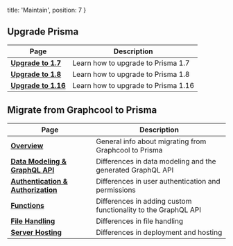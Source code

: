   title: 'Maintain',
  position: 7
}

## Upgrade Prisma

| Page | Description |
| -- | --- |
| [**Upgrade to 1.7**](jgpt) | Learn how to upgrade to Prisma 1.7  |
| [**Upgrade to 1.8**](jgp3) | Learn how to upgrade to Prisma 1.8  |
| [**Upgrade to 1.16**](jgp4) | Learn how to upgrade to Prisma 1.16 |

## Migrate from Graphcool to Prisma

| Page | Description |
| -- | --- |
| [**Overview**](gfc1) | General info about migrating from Graphcool to Prisma |
| [**Data Modeling & GraphQL API**](gfc2) | Differences in data modeling and the generated GraphQL API  |
| [**Authentication & Authorization**](gfc3) | Differences in user authentication and permissions |
| [**Functions**](gfc4) | Differences in adding custom functionality to the GraphQL API |
| [**File Handling**](gfc5) | Differences in file handling |
| [**Server Hosting**](gfc6) | Differences in deployment and hosting |
